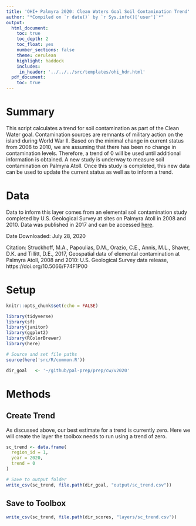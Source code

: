 ```yaml
---
title: 'OHI+ Palmyra 2020: Clean Waters Goal Soil Contamination Trend'
author: "*Compiled on `r date()` by `r Sys.info()['user']`*"
output: 
  html_document:
    toc: true
    toc_depth: 2 
    toc_float: yes
    number_sections: false
    theme: cerulean
    highlight: haddock
    includes: 
     in_header: '../../../src/templates/ohi_hdr.html' 
  pdf_document:
    toc: true
---
```


# Summary

This script calculates a trend for soil contamination as part of the Clean Water goal. Contamination sources are remnants of military action on the island during World War II. Based on the minimal change in current status from 2008 to 2010, we are assuming that there has been no change in contamination levels. Therefore, a trend of 0 will be used until additional information is obtained. A new study is underway to measure soil contamination on Palmyra Atoll. Once this study is completed, this new data can be used to update the current status as well as to inform a trend.  

# Data

Data to inform this layer comes from an elemental soil contamination study completed by U.S. Geological Survey at sites on Palmyra Atoll in 2008 and 2010. Data was published in 2017 and can be accessed [here](https://www.sciencebase.gov/catalog/item/5925b2cae4b0b7ff9fb3ca3d).  

Date Downloaded: July 28, 2020   

Citation: Struckhoff, M.A., Papoulias, D.M., Orazio, C.E., Annis, M.L., Shaver, D.K. and Tillitt, D.E., 2017, Geospatial data of elemental contamination at Palmyra Atoll, 2008 and 2010: U.S. Geological Survey data release, https://doi.org/10.5066/F74F1P00   

# Setup

```r
knitr::opts_chunk$set(echo = FALSE)

library(tidyverse)
library(sf)
library(janitor)
library(ggplot2)
library(RColorBrewer)
library(here)

# Source and set file paths
source(here('src/R/common.R'))

dir_goal   <- '~/github/pal-prep/prep/cw/v2020'
```


# Methods

## Create Trend

As discussed above, our best estimate for a trend is currently zero. Here we will create the layer the toolbox needs to run using a trend of zero.  

```r

sc_trend <- data.frame(
  region_id = 1, 
  year = 2020, 
  trend = 0
)

# Save to output folder
write_csv(sc_trend, file.path(dir_goal, "output/sc_trend.csv"))
```

## Save to Toolbox

```r
write_csv(sc_trend, file.path(dir_scores, "layers/sc_trend.csv"))
```

